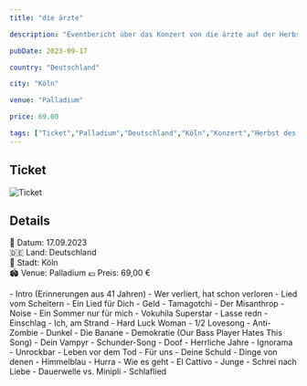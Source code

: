 ```yaml
---
title: "die ärzte"

description: "Eventbericht über das Konzert von die ärzte auf der Herbst des Lebens Tour am 17.09.2023 im Palladium Köln."

pubDate: 2023-09-17

country: "Deutschland"

city: "Köln"

venue: "Palladium"

price: 69.00

tags: ["Ticket","Palladium","Deutschland","Köln","Konzert","Herbst des Lebens","die ärzte","2023"]
---
```


## Ticket

![Ticket](../../../gallery/2023/09-17/2023-09-17_20-00-00.jpg)

## Details

📅 Datum: 17.09.2023  
🇩🇪 Land: Deutschland  
📍 Stadt: Köln  
🏟️ Venue: Palladium
💶 Preis: 69,00 €  

<Card title="Setlist" icon="list-format">
- Intro (Erinnerungen aus 41 Jahren)
- Wer verliert, hat schon verloren
- Lied vom Scheitern
- Ein Lied für Dich
- Geld
- Tamagotchi
- Der Misanthrop
- Noise
- Ein Sommer nur für mich
- Vokuhila Superstar
- Lasse redn
- Einschlag
- Ich, am Strand
- Hard Luck Woman
- 1/2 Lovesong
- Anti-Zombie
- Dunkel
- Die Banane
- Demokratie (Our Bass Player Hates This Song)
- Dein Vampyr
- Schunder-Song
- Doof
- Herrliche Jahre
- Ignorama
- Unrockbar
- Leben vor dem Tod
- Für uns
- Deine Schuld
- Dinge von denen
- Himmelblau
- Hurra
- Wie es geht
- El Cattivo
- Junge
- Schrei nach Liebe
- Dauerwelle vs. Minipli
- Schlaflied
</Card>

<LinkCard
    title="Mehr Informationen"
    href="https://fanieng.com/2023/09-17/2023-09-17-die-aerzte-koeln-palladium/"
/>


